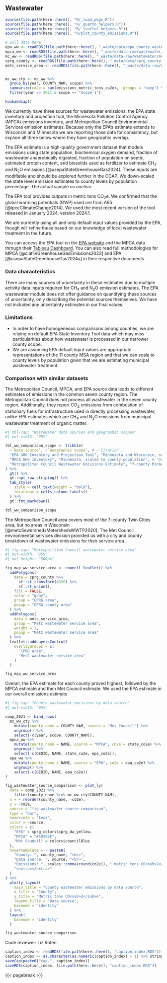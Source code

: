 ## Wastewater
```r
source(file.path(here::here(), "R/_load_pkgs.R"))
source(file.path(here::here(), "R/_quarto_helpers.R"))
source(file.path(here::here(), "R/_leaflet_helpers.R"))
source(file.path(here::here(), "R/plot_county_emissions.R"))

# pull data here
epa_ww <- readRDS(file.path(here::here(), "_waste/data/epa_county_wastewater.RDS"))
mpca_ww <- readRDS(file.path(here::here(), "_waste/data-raw/wastewater/epa_wastewater.RDS"))
mc_ww <- readRDS(file.path(here::here(), "_waste/data-raw/wastewater/metc_wastewater.RDS"))
cprg_county <- readRDS(file.path(here::here(), "_meta/data/cprg_county.RDS"))
metc_service_area <- readRDS(file.path(here::here(), "_waste/data-raw/wastewater/metc_service_area.RDS"))


mc_ww_cty <- mc_ww %>%
  group_by(year, COUNTY_NAM, scope) %>%
  summarize(co2e = sum(emissions_metric_tons_co2e), .groups = "keep") %>%
  filter(year == 2021 & scope == "Scope 1")

hookaddcap()
```

We currently have three sources for wastewater emissions: the EPA state inventory and projection tool, the Minnesota Pollution Control Agency (MPCA) emissions inventory, and Metropolitan Council Environmental Services emission estimates. Because only the EPA's estimate extends to Wisconsin and Minnesota we are reporting those data for consistency, but explore all three below where they have geographic overlap.

The EPA estimate is a high-quality government dataset that models emissions using state population, biochemical oxygen demand, fraction of wastewater anaerobically digested, fraction of population on septic, estimated protein content, and biosolids used as fertilizer to estimate CH~4~ and N~2~O emissions [@usepaStateGreenhouseGas2024]. These inputs are modifiable and should be explored further in the CCAP. We down-scaled the state level emission estimates to county levels by population percentage. The actual sample os unclear. 

The EPA tool provides outputs in metric tons CO~2~e. We confirmed that the global warming potentials (GWP) used are from AR5 [@ipccClimateChange2014]. We used the most recent version of the tool released in January 2024, version 2024.1. 

We are currently using all and only default input values provided by the EPA, though will refine these based on our knowledge of local wastewater treatment in the future.

You can access the EPA tool on the [EPA website](https://www.epa.gov/statelocalenergy/download-state-inventory-and-projection-tool) and the MPCA data through their [Tableau Dashboard](https://public.tableau.com/app/profile/mpca.data.services/viz/GHGemissioninventory/GHGsummarystory). You can also read full methodologies for MPCA [@claflinGreenhouseGasEmissions2023] and EPA [@usepaStateGreenhouseGas2024a] in their respective documents. 

### Data characteristics

There are many sources of uncertainty in these estimates due to multiple activity data inputs required for CH~4~ and N~2~O emission estimates. The EPA wastewater module does not offer guidance on quantifying these sources of uncertainty, only describing the potential sources themselves. We have not included any uncertainty estimates in our final values. 

### Limitations

- In order to have homogeneous comparisons among counties, we are relying on default EPA State Inventory Tool data which may miss particularities about how wastewater is processed in our narrower county scope.
- We are assuming EPA default input values are appropriate representations of the 11 county MSA region and that we can scale to county levels by population given that we are estimating municipal wastewater treatment.

### Comparison with similar datasets

The Metropolitan Council, MPCA, and EPA source data leads to different estimates of emissions in the common seven county region. The Metropolitan Council does not process all wastewater in the seven county region. Additionally, they report CO~2~ emissions from combustion of stationary fuels for infrastructure used in directly processing wastewater, unlike EPA estimates which are CH~4~ and N~2~O emissions from municipal wastewater treatment of organic matter. 

```r
#| tbl-cap: "Wastewater data sources and geographic scopes"
#| out-width: "95%"

tbl_ww_comparison_scope <- tribble(
  ~`Data source`, ~`Geographic scope`, # ~`Citation`,
  "EPA GHG Inventory and Projection Tool", "Minnesota and Wisconsin, scaled to county population", # "@usepaStateGreenhouseGas2024a",
  "MPCA GHG Inventory", "Minnesota, scaled to county population", # "@claflinGreenhouseGasEmissions2023",
  "Metropolitan Council Wastewater Emissions Estimate", "7-county Minnesota metro area" # "@"
) %>%
  gt() %>%
  gt::opt_row_striping() %>%
  tab_style(
    style = cell_text(weight = "bold"),
    locations = cells_column_labels()
  ) %>%
  gt::fmt_markdown()

tbl_ww_comparison_scope
```


The Metropolitan Council area covers most of the 7-county Twin Cities area, but no areas in Wisconsin [@metcSewershedsMetershedsWWTP2020]. The Met Council environmental services division provided us with a city and county breakdown of wastewater emissions for their service area. 

<!-- We may want to move this map to the appendix? -->

```r
#| fig-cap: "Metropoilitan Council wastewater service area"
#| out-width: "95%"
#| out-height: "500px"

fig_map_ww_service_area <- council_leaflet() %>%
  addPolygons(
    data = cprg_county %>%
      sf::st_transform(4326) %>%
      sf::st_union(),
    fill = FALSE,
    color = "gray",
    group = "CPRG area",
    popup = "CPRG county area"
  ) %>%
  addPolygons(
    data = metc_service_area,
    group = "MetC wastewater service area",
    weight = 1,
    popup = "MetC wastewater service area"
  ) %>%
  leaflet::addLayersControl(
    overlayGroups = c(
      "CPRG area",
      "MetC wastewater service area"
    )
  )

fig_map_ww_service_area
```

Overall, the EPA estimate for each county proved highest, followed by the MPCA estimate and then Met Council estimate. We used the EPA estimate in our overall emissions estimate. 

```r
#| fig-cap: "County wastewater emissions by data source"
#| out-width: "95%"

comp_2021 <- bind_rows(
  mc_ww_cty %>%
    mutate(county_name = COUNTY_NAM, source = "Met Council") %>%
    ungroup() %>%
    select(-c(year, scope, COUNTY_NAM)),
  mpca_ww %>%
    mutate(county_name = NAME, source = "MPCA", co2e = state_co2e) %>%
    ungroup() %>%
    select(-c(GEOID, NAME, state_co2e, epa_co2e)),
  epa_ww %>%
    mutate(county_name = NAME, source = "EPA", co2e = epa_co2e) %>%
    ungroup() %>%
    select(-c(GEOID, NAME, epa_co2e))
)

fig_wastewater_source_comparison <- plot_ly(
  data = comp_2021 %>%
    filter(county_name %in% mc_ww_cty$COUNTY_NAM),
  x = ~ reorder(county_name, -co2e),
  y = ~co2e,
  source = "fig-wastewater-source-comparison",
  type = "bar",
  hoverinfo = "text",
  color = ~source,
  colors = c(
    "EPA" = cprg_colors$cprg_da_yellow,
    "MPCA" = "#5D295F",
    "Met Council" = colors$councilBlue
  ),
  hovertemplate = ~ paste0(
    "County: ", county_name, "<br>",
    "Data source: ", source, "<br>",
    "Emissions: ", scales::comma(round(co2e)), " metric tons CO<sub>2</sub>e",
    "<extra></extra>"
  )
) %>%
  plotly_layout(
    main_title = "County wastewater emissions by data source",
    x_title = "County",
    y_title = "Metric tons CO<sub>2</sub>e",
    legend_title = "Data source",
    barmode = "identity"
  ) %>%
  layout(
    barmode = "identity"
  )

fig_wastewater_source_comparison
```

<!-- ### Data dictionary -->
<!-- Table with detailed description of columns and definitions for each data table. -->

Code reviewer: Liz Roten

```r
caption_index <- readRDS(file.path(here::here(), "caption_index.RDS"))
caption_index <- as.character(as.numeric(caption_index) + 1) %>% stringr::str_pad(width = 2, side = "left", pad = "0")
saveCap(paste0("cap-", caption_index))
saveRDS(caption_index, file.path(here::here(), "caption_index.RDS"))
```
{{< pagebreak >}}
